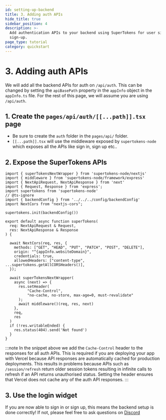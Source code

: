 ```yaml
---
id: setting-up-backend
title: 3. Adding auth APIs
hide_title: true
sidebar_position: 4
description: >-
  Add authentication APIs to your backend using SuperTokens for user sign-in and
  sign-up.
page_type: tutorial
category: quickstart
---
```



# 3. Adding auth APIs

We will add all the backend APIs for auth on `/api/auth`. This can be changed by setting the `apiBasePath` property in the `appInfo` object in the `appInfo.ts` file. For the rest of this page, we will assume you are using `/api/auth`.

## 1. Create the `pages/api/auth/[[...path]].tsx` page
- Be sure to create the `auth` folder in the `pages/api/` folder.
- `[[...path]].tsx` will use the middleware exposed by `supertokens-node` which exposes all the APIs like sign in, sign up etc..

## 2. Expose the SuperTokens APIs

<AppInfoForm />

```tsx title="pages/api/auth/[[...path]].ts"
import { superTokensNextWrapper } from 'supertokens-node/nextjs'
import { middleware } from 'supertokens-node/framework/express'
import { NextApiRequest, NextApiResponse } from 'next'
import { Request, Response } from 'express';
import supertokens from 'supertokens-node'
// @ts-ignore
import { backendConfig } from '../../../config/backendConfig'
import NextCors from "nextjs-cors";

supertokens.init(backendConfig())

export default async function superTokens(
  req: NextApiRequest & Request,
  res: NextApiResponse & Response
) {

  await NextCors(req, res, {
    methods: ["GET", "HEAD", "PUT", "PATCH", "POST", "DELETE"],
    origin: "^{appInfo.websiteDomain}",
    credentials: true,
    allowedHeaders: ["content-type", ...supertokens.getAllCORSHeaders()],
  });

  await superTokensNextWrapper(
    async (next) => {
      res.setHeader(
          "Cache-Control",
          "no-cache, no-store, max-age=0, must-revalidate"
      );
      await middleware()(req, res, next)
    },
    req,
    res
  )
  if (!res.writableEnded) {
    res.status(404).send('Not found')
  }
}
```

:::note
In the snippet above we add the `Cache-Control` header to the responses for all auth APIs. This is required if you are deploying your app with Vercel because API responses are automatically cached for production deployments. This results in problems because APIs such as `/session/refresh` return older session tokens resulting in infinite calls to refresh if an API returns unauthorised status. Setting the header ensures that Vercel does not cache any of the auth API responses.
:::

## 3. Use the login widget
If you are now able to sign in or sign up, this means the backend setup is done correctly! If not, please feel free to ask questions on [Discord](https://supertokens.com/discord)
